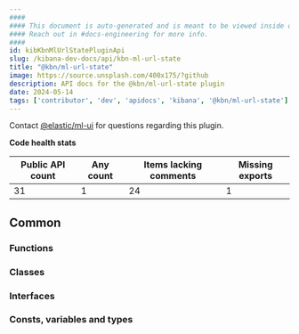 ```yaml
---
####
#### This document is auto-generated and is meant to be viewed inside our experimental, new docs system.
#### Reach out in #docs-engineering for more info.
####
id: kibKbnMlUrlStatePluginApi
slug: /kibana-dev-docs/api/kbn-ml-url-state
title: "@kbn/ml-url-state"
image: https://source.unsplash.com/400x175/?github
description: API docs for the @kbn/ml-url-state plugin
date: 2024-05-14
tags: ['contributor', 'dev', 'apidocs', 'kibana', '@kbn/ml-url-state']
---
```




Contact [@elastic/ml-ui](https://github.com/orgs/elastic/teams/ml-ui) for questions regarding this plugin.

**Code health stats**

| Public API count  | Any count | Items lacking comments | Missing exports |
|-------------------|-----------|------------------------|-----------------|
| 31 | 1 | 24 | 1 |

## Common

### Functions
<DocDefinitionList data={kbnMlUrlStateObj.common.functions}/>

### Classes
<DocDefinitionList data={kbnMlUrlStateObj.common.classes}/>

### Interfaces
<DocDefinitionList data={kbnMlUrlStateObj.common.interfaces}/>

### Consts, variables and types
<DocDefinitionList data={kbnMlUrlStateObj.common.misc}/>

